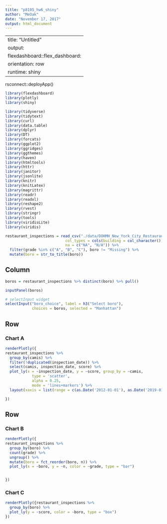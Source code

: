 ```yaml
---
title: "p8105_hw6_shiny"
author: "MeOak"
date: "November 17, 2017"
output: html_document
---
```

---
title: "Untitled"
output: 
  flexdashboard::flex_dashboard:
    orientation: row
  runtime: shiny
---


rsconnect::deployApp()

```r
library(flexdashboard)
library(plotly)
library(shiny)

library(tidyverse)
library(tidytext)
library(curl)
library(data.table)
library(dplyr)
library(DT)
library(forcats)
library(ggplot2)
library(ggridges)
library(ggthemes)
library(haven)
library(htmltools)
library(httr)
library(janitor)
library(jsonlite)
library(knitr)
library(knitLatex)
library(magrittr)
library(readr)
library(readxl)
library(reshape2)
library(rvest)
library(stringr)
library(tools)
library(viridisLite)
library(viridis)
```

```r
restaurant_inspections = read_csv("./data/DOHMH_New_York_City_Restaurant_Inspection_Results.csv.gz", 
                           col_types = cols(building = col_character()),
                           na = c("NA", "N/A")) %>%
  filter(grade %in% c("A", "B", "C"), boro != "Missing") %>% 
  mutate(boro = str_to_title(boro))
```




Column {.sidebar}
-----------------------------------------------------------------------

```r
boros = restaurant_inspections %>% distinct(boro) %>% pull()

inputPanel(boros)

# selectInput widget
selectInput("boro_choice", label = h3("Select boro"),
            choices = boros, selected = "Manhattan")
```


Row
-----------------------------------------------------------------------

### Chart A

```r
renderPlotly({ 
restaurant_inspections %>%
  group_by(camis) %>%
  filter(!duplicated(inspection_date)) %>%
  select(camis, inspection_date, score) %>%
  plot_ly(x = ~inspection_date, y = ~score, group_by = ~camis,
            type = 'scatter', 
            alpha = 0.25,
            mode = 'lines+markers') %>%
  layout(xaxis = list(range = c(as.Date('2012-01-01'), as.Date('2019-01-01'))))

})
```

Row {.tabset .tabset-fade}
-----------------------------------------------------------------------

### Chart B

```r
renderPlotly({
restaurant_inspections %>%
  group_by(boro) %>%
  count(grade) %>%
  ungroup() %>%
  mutate(boro = fct_reorder(boro, n)) %>%
  plot_ly(x = ~boro, y = ~n, color = ~grade, type = "bar")


})


```

### Chart C

```r
renderPlotly({restaurant_inspections %>%
  group_by(boro) %>%
  plot_ly(y = ~score, color = ~boro, type = "box") 
})
```

